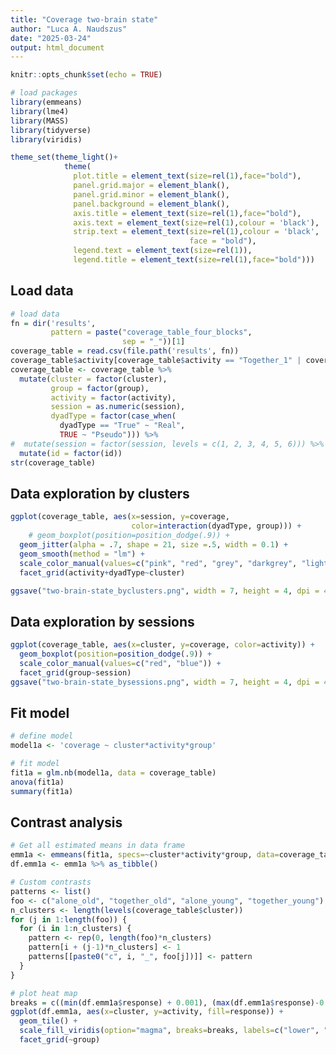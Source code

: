 ```yaml
---
title: "Coverage two-brain state"
author: "Luca A. Naudszus"
date: "2025-03-24"
output: html_document
---
```


```r
knitr::opts_chunk$set(echo = TRUE)

# load packages
library(emmeans)
library(lme4)
library(MASS)
library(tidyverse)
library(viridis)

theme_set(theme_light()+
            theme(
              plot.title = element_text(size=rel(1),face="bold"),
              panel.grid.major = element_blank(),
              panel.grid.minor = element_blank(),
              panel.background = element_blank(),
              axis.title = element_text(size=rel(1),face="bold"),
              axis.text = element_text(size=rel(1),colour = 'black'),
              strip.text = element_text(size=rel(1),colour = 'black', 
                                        face = "bold"),
              legend.text = element_text(size=rel(1)),
              legend.title = element_text(size=rel(1),face="bold")))


```

## Load data

```r
# load data
fn = dir('results',
         pattern = paste("coverage_table_four_blocks",
                         sep = "_"))[1]
coverage_table = read.csv(file.path('results', fn))
coverage_table$activity[coverage_table$activity == "Together_1" | coverage_table$activity == "Together_2"] = "Together"
coverage_table <- coverage_table %>%
  mutate(cluster = factor(cluster),
         group = factor(group),
         activity = factor(activity),
         session = as.numeric(session),
         dyadType = factor(case_when(
           dyadType == "True" ~ "Real",
           TRUE ~ "Pseudo"))) %>%
#  mutate(session = factor(session, levels = c(1, 2, 3, 4, 5, 6))) %>%
  mutate(id = factor(id))
str(coverage_table)
```

## Data exploration by clusters

```r
ggplot(coverage_table, aes(x=session, y=coverage,
                           color=interaction(dyadType, group))) +
    # geom_boxplot(position=position_dodge(.9)) +
  geom_jitter(alpha = .7, shape = 21, size =.5, width = 0.1) +
  geom_smooth(method = "lm") +
  scale_color_manual(values=c("pink", "red", "grey", "darkgrey", "lightblue", "blue")) +
  facet_grid(activity+dyadType~cluster)

ggsave("two-brain-state_byclusters.png", width = 7, height = 4, dpi = 400)
```

## Data exploration by sessions

```r
ggplot(coverage_table, aes(x=cluster, y=coverage, color=activity)) +
  geom_boxplot(position=position_dodge(.9)) +
  scale_color_manual(values=c("red", "blue")) + 
  facet_grid(group~session)
ggsave("two-brain-state_bysessions.png", width = 7, height = 4, dpi = 400)
```

## Fit model

```r
# define model
model1a <- 'coverage ~ cluster*activity*group'

# fit model
fit1a = glm.nb(model1a, data = coverage_table)
anova(fit1a)
summary(fit1a)
```

## Contrast analysis

```r

# Get all estimated means in data frame
emm1a <- emmeans(fit1a, specs=~cluster*activity*group, data=coverage_table, type="response") 
df.emm1a <- emm1a %>% as_tibble()

# Custom contrasts
patterns <- list()
foo <- c("alone_old", "together_old", "alone_young", "together_young")
n_clusters <- length(levels(coverage_table$cluster))
for (j in 1:length(foo)) {
  for (i in 1:n_clusters) {
    pattern <- rep(0, length(foo)*n_clusters)
    pattern[i + (j-1)*n_clusters] <- 1
    patterns[[paste0("c", i, "_", foo[j])]] <- pattern
  }
}

# plot heat map
breaks = c((min(df.emm1a$response) + 0.001), (max(df.emm1a$response)-0.001))
ggplot(df.emm1a, aes(x=cluster, y=activity, fill=response)) + 
  geom_tile() + 
  scale_fill_viridis(option="magma", breaks=breaks, labels=c("lower", "higher")) + 
  facet_grid(~group)
```